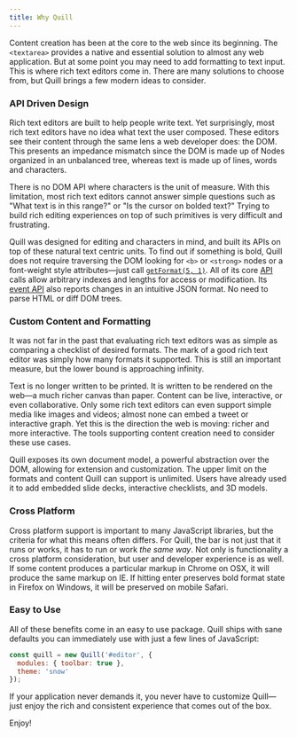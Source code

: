 ```yaml
---
title: Why Quill
---
```


Content creation has been at the core to the web since its beginning. The `<textarea>` provides a native and essential solution to almost any web application. But at some point you may need to add formatting to text input. This is where rich text editors come in. There are many solutions to choose from, but Quill brings a few modern ideas to consider.


### API Driven Design

Rich text editors are built to help people write text. Yet surprisingly, most rich text editors have no idea what text the user composed. These editors see their content through the same lens a web developer does: the DOM. This presents an impedance mismatch since the DOM is made up of Nodes organized in an unbalanced tree, whereas text is made up of lines, words and characters.

There is no DOM API where characters is the unit of measure. With this limitation, most rich text editors cannot answer simple questions such as "What text is in this range?" or "Is the cursor on bolded text?" Trying to build rich editing experiences on top of such primitives is very difficult and frustrating.

Quill was designed for editing and characters in mind, and built its APIs on top of these natural text centric units. To find out if something is bold, Quill does not require traversing the DOM looking for `<b>` or `<strong>` nodes or a font-weight style attributes&mdash;just call [`getFormat(5, 1)`](/docs/api/#getformat). All of its core [API](/docs/api/) calls allow arbitrary indexes and lengths for access or modification. Its [event API](/docs/api/#events) also reports changes in an intuitive JSON format. No need to parse HTML or diff DOM trees.


### Custom Content and Formatting

It was not far in the past that evaluating rich text editors was as simple as comparing a checklist of desired formats. The mark of a good rich text editor was simply how many formats it supported. This is still an important measure, but the lower bound is approaching infinity.

Text is no longer written to be printed. It is written to be rendered on the web&mdash;a much richer canvas than paper. Content can be live, interactive, or even collaborative. Only some rich text editors can even support simple media like images and videos; almost none can embed a tweet or interactive graph. Yet this is the direction the web is moving: richer and more interactive. The tools supporting content creation need to consider these use cases.

Quill exposes its own document model, a powerful abstraction over the DOM, allowing for extension and customization. The upper limit on the formats and content Quill can support is unlimited. Users have already used it to add embedded slide decks, interactive checklists, and 3D models.


### Cross Platform

Cross platform support is important to many JavaScript libraries, but the criteria for what this means often differs. For Quill, the bar is not just that it runs or works, it has to run or work *the same way*. Not only is functionality a cross platform consideration, but user and developer experience is as well. If some content produces a particular markup in Chrome on OSX, it will produce the same markup on IE. If hitting enter preserves bold format state in Firefox on Windows, it will be preserved on mobile Safari.


### Easy to Use

All of these benefits come in an easy to use package. Quill ships with sane defaults you can immediately use with just a few lines of JavaScript:

```js
const quill = new Quill('#editor', {
  modules: { toolbar: true },
  theme: 'snow'
});
```

If your application never demands it, you never have to customize Quill&mdash;just enjoy the rich and consistent experience that comes out of the box.

Enjoy!
